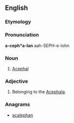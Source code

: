 ==English==

===Etymology===
{{suffix|acephal|an}}

===Pronunciation===
'''a-ceph*a-lan'''
aah-SEPH-e-lohn

===Noun===
{{en-noun}}

# [[Acephal]]

===Adjective===
{{en-adj|-}}

# {{zoology}} Belonging to the [[Acephala]].

===Anagrams===
* [[acalephan#English|acalephan]]